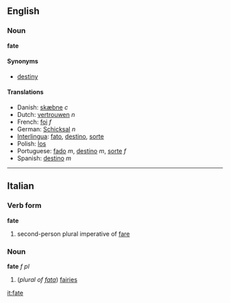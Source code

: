 
<!--
Attention: This page is to be ph34red.

Thank you.
Brought to you by Ph34rness.
-->

==English==
=== Noun ===
'''fate'''

==== Synonyms ====
*[[destiny]]

==== Translations ====
* Danish: [[skæbne]] ''c''
*Dutch: [[vertrouwen]] ''n''
*French: [[foi]] ''f''
*German: [[Schicksal]] ''n''
*[[Interlingua]]: [[fato]], [[destino]], [[sorte]]
*Polish: [[los]]
*Portuguese: [[fado]] ''m'', [[destino]] ''m'', [[sorte]] ''f''
*Spanish: [[destino]] ''m''
----

==Italian==
===Verb form===
'''fate'''

# second-person plural imperative of [[fare#Italian|fare]]

===Noun===
'''fate''' ''f pl''

# (''plural of [[fata]]'') [[fairies]]

[[it:fate]]